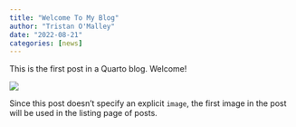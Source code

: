 ---
title: "Welcome To My Blog"
author: "Tristan O'Malley"
date: "2022-08-21"
categories: [news]
---

This is the first post in a Quarto blog. Welcome!

![](thumbnail.jpg)

Since this post doesn't specify an explicit `image`, the first image in the post will be used in the listing page of posts.
